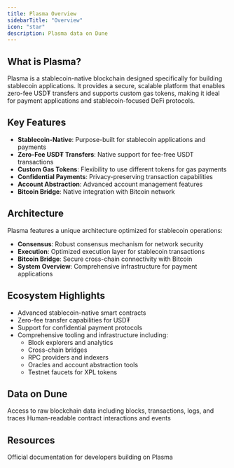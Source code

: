 ```yaml
---
title: Plasma Overview
sidebarTitle: "Overview"
icon: "star"
description: Plasma data on Dune
---
```




## What is Plasma?

Plasma is a stablecoin-native blockchain designed specifically for building stablecoin applications. It provides a secure, scalable platform that enables zero-fee USD₮ transfers and supports custom gas tokens, making it ideal for payment applications and stablecoin-focused DeFi protocols.

## Key Features

- **Stablecoin-Native**: Purpose-built for stablecoin applications and payments
- **Zero-Fee USD₮ Transfers**: Native support for fee-free USDT transactions
- **Custom Gas Tokens**: Flexibility to use different tokens for gas payments
- **Confidential Payments**: Privacy-preserving transaction capabilities
- **Account Abstraction**: Advanced account management features
- **Bitcoin Bridge**: Native integration with Bitcoin network

## Architecture

Plasma features a unique architecture optimized for stablecoin operations:

- **Consensus**: Robust consensus mechanism for network security
- **Execution**: Optimized execution layer for stablecoin transactions
- **Bitcoin Bridge**: Secure cross-chain connectivity with Bitcoin
- **System Overview**: Comprehensive infrastructure for payment applications

## Ecosystem Highlights

- Advanced stablecoin-native smart contracts
- Zero-fee transfer capabilities for USD₮
- Support for confidential payment protocols
- Comprehensive tooling and infrastructure including:
  - Block explorers and analytics
  - Cross-chain bridges
  - RPC providers and indexers
  - Oracles and account abstraction tools
  - Testnet faucets for XPL tokens

## Data on Dune

<CardGroup cols={2}>
  <Card title="Raw Data" icon="database" href="/data-catalog/evm/plasma/raw/blocks">
    Access to raw blockchain data including blocks, transactions, logs, and traces
  </Card>
  <Card title="Decoded Data" icon="code" href="/data-catalog/evm/plasma/decoded/overview">
    Human-readable contract interactions and events
  </Card>
</CardGroup>

## Resources

<CardGroup cols={1}>
  <Card title="Plasma Documentation" icon="link" href="http://docs.plasma.to/docs/plasma-chain/introduction/start-here">
    Official documentation for developers building on Plasma
  </Card>
</CardGroup>